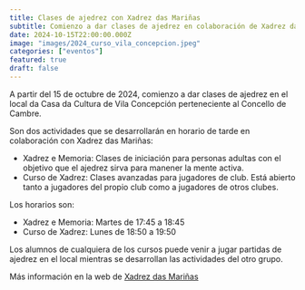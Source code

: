 ```yaml
---
title: Clases de ajedrez con Xadrez das Mariñas
subtitle: Comienzo a dar clases de ajedrez en colaboración de Xadrez das Mariñas
date: 2024-10-15T22:00:00.000Z
image: "images/2024_curso_vila_concepcion.jpeg"
categories: ["eventos"]
featured: true
draft: false
---
```

A partir del 15 de octubre de 2024, comienzo a dar clases de ajedrez en el local da Casa da Cultura de Vila Concepción perteneciente al Concello de Cambre.

Son dos actividades que se desarrollarán en horario de tarde en colaboración con Xadrez das Mariñas:
* Xadrez e Memoria: Clases de iniciación para personas adultas con el objetivo que el ajedrez sirva para manener la mente activa.
* Curso de Xadrez: Clases avanzadas para jugadores de club. Está abierto tanto a jugadores del propio club como a jugadores de otros clubes.

Los horarios son:
* Xadrez e Memoria: Martes de 17:45 a 18:45
* Curso de Xadrez: Lunes de 18:50 a 19:50

Los alumnos de cualquiera de los cursos puede venir a jugar partidas de ajedrez en el local mientras se desarrollan las actividades del otro grupo.

Más información en la web de [Xadrez das Mariñas](https://www.xn--xadrezdasmarias-brb.org/2024/09/talleres-xadrez.html)






